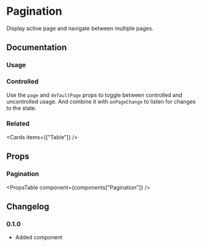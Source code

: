 
# Pagination

Display active page and navigate between multiple pages.

## Documentation

### Usage

<Demo component={Usage} />

### Controlled

Use the `page` and `defaultPage` props to toggle between controlled and uncontrolled usage. And combine it with `onPageChange` to listen for changes to the state.

<Demo component={ControlledUsage} />

### Related

<Cards items={["Table"]} />

## Props

### Pagination

<PropsTable component={components["Pagination"]} />

## Changelog

### 0.1.0

- Added component
